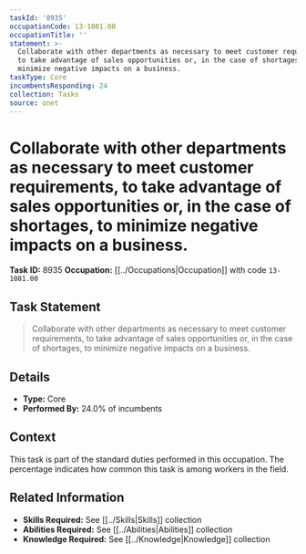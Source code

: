 ```yaml
---
taskId: '8935'
occupationCode: 13-1081.00
occupationTitle: ''
statement: >-
  Collaborate with other departments as necessary to meet customer requirements,
  to take advantage of sales opportunities or, in the case of shortages, to
  minimize negative impacts on a business.
taskType: Core
incumbentsResponding: 24
collection: Tasks
source: onet
---
```

# Collaborate with other departments as necessary to meet customer requirements, to take advantage of sales opportunities or, in the case of shortages, to minimize negative impacts on a business.

**Task ID:** 8935
**Occupation:** [[../Occupations|Occupation]] with code `13-1081.00`

## Task Statement

> Collaborate with other departments as necessary to meet customer requirements, to take advantage of sales opportunities or, in the case of shortages, to minimize negative impacts on a business.

## Details

- **Type:** Core
- **Performed By:** 24.0% of incumbents

## Context

This task is part of the standard duties performed in this occupation. The percentage indicates how common this task is among workers in the field.

## Related Information

- **Skills Required:** See [[../Skills|Skills]] collection
- **Abilities Required:** See [[../Abilities|Abilities]] collection
- **Knowledge Required:** See [[../Knowledge|Knowledge]] collection
